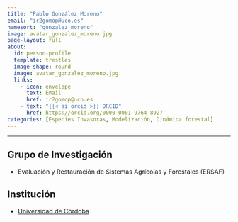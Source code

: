 ```yaml
---
title: "Pablo González Moreno"
email: "ir2gomop@uco.es"  
namesort: "gonzalez_moreno"
image: avatar_gonzalez_moreno.jpg
page-layout: full
about: 
  id: person-profile
  template: trestles
  image-shape: round
  image: avatar_gonzalez_moreno.jpg
  links:
    - icon: envelope
      text: Email
      href: ir2gomop@uco.es
    - text: "{{< ai orcid >}} ORCID"
      href: https://orcid.org/0000-0001-9764-8927
categories: [Especies Invasoras, Modelización, Dinámica forestal]
---
```

 
<hr>

:::{#person-profile}

## Grupo de Investigación
- Evaluación y Restauración de Sistemas Agrícolas y Forestales (ERSAF)

## Institución
- [Universidad de Córdoba](https://www.uco.es/)

:::

